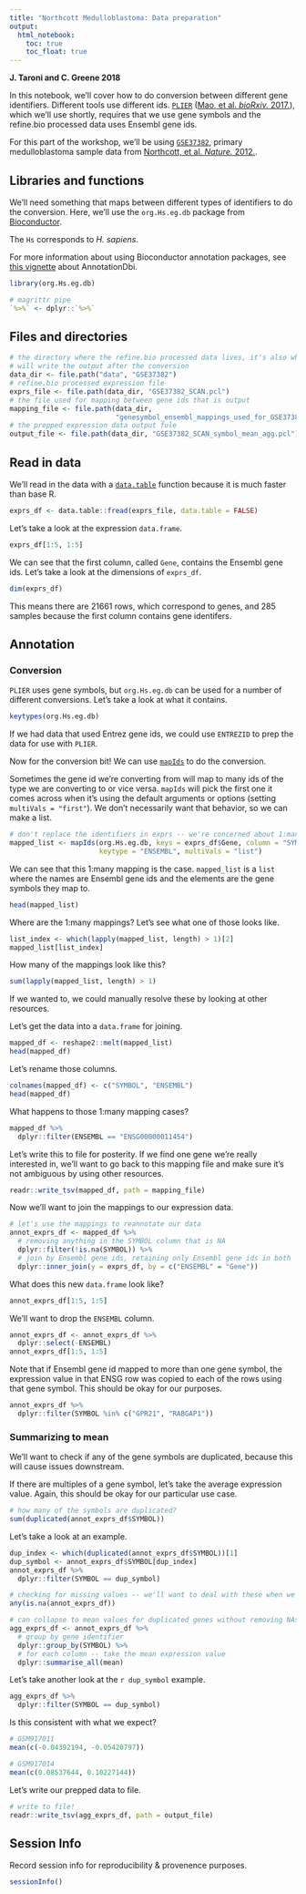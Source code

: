 ```yaml
---
title: "Northcott Medulloblastoma: Data preparation"
output:   
  html_notebook: 
    toc: true
    toc_float: true
---
```


**J. Taroni and C. Greene 2018**

In this notebook, we'll cover how to do conversion between different gene
identifiers.
Different tools use different ids.
[`PLIER`](https://github.com/wgmao/PLIER) 
([Mao, et al. _bioRxiv._ 2017.](https://doi.org/10.1101/116061)), 
which we'll use shortly, 
requires that we use gene symbols and the refine.bio processed data uses
Ensembl gene ids.

For this part of the workshop, we'll be using [`GSE37382`](https://www.ncbi.nlm.nih.gov/geo/query/acc.cgi?acc=GSE37382),
primary medulloblastoma sample data from 
[Northcott, et al. _Nature._ 2012.](https://www.ncbi.nlm.nih.gov/pubmed/22832581).

## Libraries and functions

We'll need something that maps between different types of identifiers to
do the conversion.
Here, we'll use the `org.Hs.eg.db` package from [Bioconductor](https://www.bioconductor.org).

The `Hs` corresponds to _H. sapiens_.

For more information about using Bioconductor annotation packages, see 
[this vignette](http://bioconductor.org/packages/release/bioc/vignettes/AnnotationDbi/inst/doc/IntroToAnnotationPackages.pdf) about AnnotationDbi.

```r
library(org.Hs.eg.db)
```

```r
# magrittr pipe
`%>%` <- dplyr::`%>%` 
```


## Files and directories

```r
# the directory where the refine.bio processed data lives, it's also where we 
# will write the output after the conversion
data_dir <- file.path("data", "GSE37382")
# refine.bio processed expression file
exprs_file <- file.path(data_dir, "GSE37382_SCAN.pcl")
# the file used for mapping between gene ids that is output
mapping_file <- file.path(data_dir, 
                          "genesymbol_ensembl_mappings_used_for_GSE37382.tsv")
# the prepped expression data output fule
output_file <- file.path(data_dir, "GSE37382_SCAN_symbol_mean_agg.pcl")
```

## Read in data

We'll read in the data with a [`data.table`](https://cran.r-project.org/web/packages/data.table/index.html) function because it is much faster than base R.

```r
exprs_df <- data.table::fread(exprs_file, data.table = FALSE)
```

Let's take a look at the expression `data.frame`.

```r
exprs_df[1:5, 1:5]
```

We can see that the first column, called `Gene`, contains the Ensembl gene ids.
Let's take a look at the dimensions of `exprs_df`.

```r
dim(exprs_df)
```

This means there are 21661 rows, which correspond to genes, and 285 samples
because the first column contains gene identifers.

## Annotation

### Conversion

`PLIER` uses gene symbols, but `org.Hs.eg.db` can be used for a number of 
different conversions. 
Let's take a look at what it contains.

```r
keytypes(org.Hs.eg.db)
```

If we had data that used Entrez gene ids, we could use `ENTREZID` to prep the
data for use with `PLIER`.

Now for the conversion bit! 
We can use [`mapIds`](https://www.rdocumentation.org/packages/AnnotationDbi/versions/1.34.4/topics/AnnotationDb-objects) 
to do the conversion.

Sometimes the gene id we're converting from will map to many ids of the type
we are converting to or vice versa.
`mapIds` will pick the first one it comes across when it's using the default
arguments or options (setting `multiVals = "first"`).
We don't necessarily want that behavior, so we can make a list.

```r
# don't replace the identifiers in exprs -- we're concerned about 1:many mappings
mapped_list <- mapIds(org.Hs.eg.db, keys = exprs_df$Gene, column = "SYMBOL", 
                      keytype = "ENSEMBL", multiVals = "list")
```

We can see that this 1:many mapping is the case.
`mapped_list` is a `list` where the names are Ensembl gene ids and the elements
are the gene symbols they map to.

```r
head(mapped_list)
```

Where are the 1:many mappings? 
Let's see what one of those looks like.

```r
list_index <- which(lapply(mapped_list, length) > 1)[2]
mapped_list[list_index]
```

How many of the mappings look like this?

```r
sum(lapply(mapped_list, length) > 1)
```

If we wanted to, we could manually resolve these by looking at other resources.

Let's get the data into a `data.frame` for joining.

```r
mapped_df <- reshape2::melt(mapped_list)
head(mapped_df)
```

Let's rename those columns.

```r
colnames(mapped_df) <- c("SYMBOL", "ENSEMBL")
head(mapped_df)
```

What happens to those 1:many mapping cases?

```r
mapped_df %>%
  dplyr::filter(ENSEMBL == "ENSG00000011454")
```

Let's write this to file for posterity.
If we find one gene we're really interested in, we'll want to go back to this
mapping file and make sure it's not ambiguous by using other resources.

```r
readr::write_tsv(mapped_df, path = mapping_file) 
```

Now we'll want to join the mappings to our expression data.

```r
# let's use the mappings to reannotate our data
annot_exprs_df <- mapped_df %>%
  # removing anything in the SYMBOL column that is NA
  dplyr::filter(!is.na(SYMBOL)) %>%
  # join by Ensembl gene ids, retaining only Ensembl gene ids in both
  dplyr::inner_join(y = exprs_df, by = c("ENSEMBL" = "Gene"))
```

What does this new `data.frame` look like?

```r
annot_exprs_df[1:5, 1:5]
```

We'll want to drop the `ENSEMBL` column.

```r
annot_exprs_df <- annot_exprs_df %>%
  dplyr::select(-ENSEMBL)
annot_exprs_df[1:5, 1:5]
```

Note that if Ensembl gene id mapped to more than one gene symbol, 
the expression value in that ENSG row was copied to each of the rows using
that gene symbol.
This should be okay for our purposes.

```r
annot_exprs_df %>%
  dplyr::filter(SYMBOL %in% c("GPR21", "RABGAP1"))
```

### Summarizing to mean

We'll want to check if any of the gene symbols are duplicated, because this 
will cause issues downstream.

If there are multiples of a gene symbol, let's take the average expression
value. 
Again, this should be okay for our particular use case.

```r
# how many of the symbols are duplicated?
sum(duplicated(annot_exprs_df$SYMBOL))
```

Let's take a look at an example.

```r
dup_index <- which(duplicated(annot_exprs_df$SYMBOL))[1]
dup_symbol <- annot_exprs_df$SYMBOL[dup_index]
annot_exprs_df %>%
  dplyr::filter(SYMBOL == dup_symbol)
```

```r
# checking for missing values -- we'll want to deal with these when we summarize
any(is.na(annot_exprs_df))
```

```r
# can collapse to mean values for duplicated genes without removing NAs, then
agg_exprs_df <- annot_exprs_df %>%
  # group by gene identifier
  dplyr::group_by(SYMBOL) %>%
  # for each column -- take the mean expression value
  dplyr::summarise_all(mean)
```

Let's take another look at the `r dup_symbol` example.

```r
agg_exprs_df %>%
  dplyr::filter(SYMBOL == dup_symbol)
```

Is this consistent with what we expect?

```r
# GSM917011
mean(c(-0.04392194, -0.05420797))
```

```r
# GSM917014
mean(c(0.08537644, 0.10227144))
```

Let's write our prepped data to file.

```r
# write to file!
readr::write_tsv(agg_exprs_df, path = output_file)
```

## Session Info

Record session info for reproducibility & provenence purposes.

```r
sessionInfo()
```


